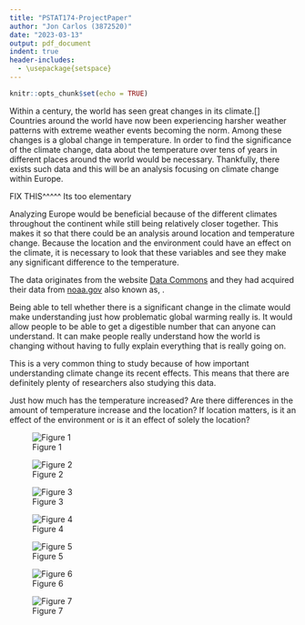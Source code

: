 ```yaml
---
title: "PSTAT174-ProjectPaper"
author: "Jon Carlos (3872520)"
date: "2023-03-13"
output: pdf_document
indent: true
header-includes:
  - \usepackage{setspace}
---
```


```r
knitr::opts_chunk$set(echo = TRUE)
```

\doublespace

Within a century, the world has seen great changes in its climate.[] Countries 
around the world have now been experiencing harsher weather patterns with 
extreme weather events becoming the norm. Among these changes is a global change
in temperature. In order to find the significance of the climate change, data 
about the temperature over tens of years in different places around the world
would be necessary. Thankfully, there exists such data and this will be an analysis
focusing on climate change within Europe.

FIX THIS^^^^^ Its too elementary

Analyzing Europe would be beneficial because of the different climates throughout
the continent while still being relatively closer together. This makes it so that
there could be an analysis around location and temperature change. Because the 
location and the environment could have an effect on the climate, it is necessary 
to look that these variables and see they make any significant difference to the
temperature.

The data originates from the website [Data Commons](https://www.datacommons.org/)
and they had acquired their data from [noaa.gov](https://www.noaa.gov/) also
known as, \textbf{National Ocean and Atmospheric Administration}. 

Being able to tell whether there is a significant change in the climate would
make understanding just how problematic global warming really is. It would allow
people to be able to get a digestible number that can anyone can understand. It
can make people really understand how the world is changing without having to 
fully explain everything that is really going on. 

This is a very common thing to study because of how important understanding 
climate change its recent effects. This means that there are definitely plenty
of researchers also studying this data.

Just how much has the temperature increased? Are there differences in the amount
of temperature increase and the location? If location matters, is it an effect 
of the environment or is it an effect of solely the location?

![Figure 1](figures/timeseries.png)

![Figure 2](figures/timeseriesfacets.png)

![Figure 3](figures/boxcox.png)

![Figure 4](figures/acfdiff0.png)

![Figure 5](figures/acfdiff1.png)

![Figure 6](figures/acfdiff2.png)

![Figure 7](figures/decompberlin.png)




